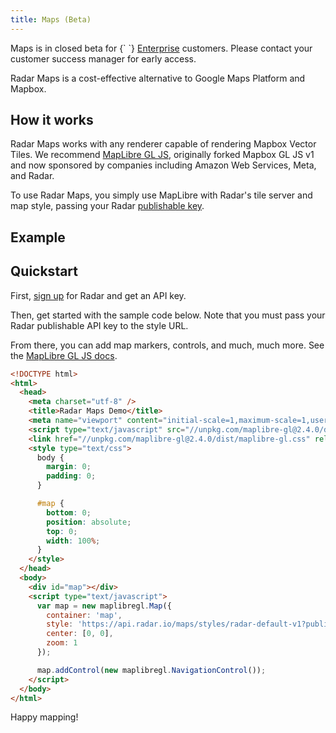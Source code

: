 ```yaml
---
title: Maps (Beta)
---
```


<Alert alertType="info">
  Maps is in closed beta for {` `}
  <a href="https://radar.com/pricing" target="_blank">Enterprise</a> customers. Please contact your customer success manager for early access.
</Alert>

Radar Maps is a cost-effective alternative to Google Maps Platform and Mapbox.

## How it works

Radar Maps works with any renderer capable of rendering Mapbox Vector Tiles. We recommend [MapLibre GL JS](https://maplibre.org/projects/maplibre-gl-js/), originally forked Mapbox GL JS v1 and now sponsored by companies including Amazon Web Services, Meta, and Radar.

To use Radar Maps, you simply use MapLibre with Radar's tile server and map style, passing your Radar [publishable key](/documentation/api#authentication).

## Example

<Map />

## Quickstart

First, [sign up](https://radar.com/signup) for Radar and get an API key.

Then, get started with the sample code below. Note that you must pass your Radar publishable API key to the style URL.

From there, you can add map markers, controls, and much, much more. See the [MapLibre GL JS docs](https://maplibre.org/projects/maplibre-gl-js/).

```html
<!DOCTYPE html>
<html>
  <head>
    <meta charset="utf-8" />
    <title>Radar Maps Demo</title>
    <meta name="viewport" content="initial-scale=1,maximum-scale=1,user-scalable=no" />
    <script type="text/javascript" src="//unpkg.com/maplibre-gl@2.4.0/dist/maplibre-gl.js"></script>
    <link href="//unpkg.com/maplibre-gl@2.4.0/dist/maplibre-gl.css" rel="stylesheet" />
    <style type="text/css">
      body {
        margin: 0;
        padding: 0;
      }

      #map {
        bottom: 0;
        position: absolute;
        top: 0;
        width: 100%;
      }
    </style>
  </head>
  <body>
    <div id="map"></div>
    <script type="text/javascript">
      var map = new maplibregl.Map({
        container: 'map',
        style: 'https://api.radar.io/maps/styles/radar-default-v1?publishableKey=' + publishableKey,
        center: [0, 0],
        zoom: 1
      });

      map.addControl(new maplibregl.NavigationControl());
    </script>
  </body>
</html>
```

Happy mapping!